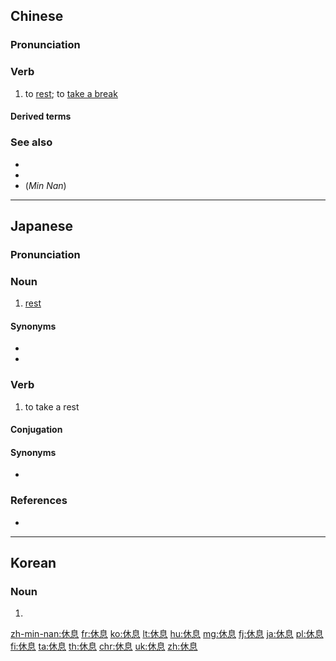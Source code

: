 ==Chinese==
{{zh-forms}}

===Pronunciation===
{{zh-pron
|m=xiūxi,xiūxí,1nb=mainland China,2nb=Taiwan
|c=jau1 sik1
|mn=qz:hiu-siak/tw,xm:hiu-sek/zz:hiu-sit
|h=pfs=hiû-sit
|ma=zh-xiūxi.ogg
|cat=v
}}

===Verb===
{{zh-verb}}

# to [[rest]]; to [[take a break]]
#: {{zh-x|早點 休息{xi}。|Go to bed '''early'''.}}
#: {{zh-x|他 休息{xi} 了 一會兒{r}。|He '''rested''' for a while.}}
#: {{zh-x|你 工作 太 勤奮 了。休息{xi} 一會 吧。|You're working too hard. '''Take a break''' for a while.}}

====Derived terms====
{{zh-der|休息日|休息室}}

===See also===
* {{zh-l|休憩}}
* {{zh-l|停歇}}
* (''Min Nan'') {{zh-l|歇睏|tr=[[hioh-khùn]]}}

{{zh-cat|Beginning}}

----

==Japanese==
{{ja-kanjitab|きゅう|そく|yomi=o}}

===Pronunciation===
{{ja-pron|acc=h|y=o|きゅうそく}}

===Noun===
{{ja-noun|きゅうそく|hhira=きうそく}}

# [[rest]] {{gloss|any relief from exertion}}

====Synonyms====
* {{ja-r|休憩|きゅうけい}}
* {{ja-r|休み|やすみ}}

===Verb===
{{ja-verb-suru|きゅうそく|hhira=きうそく}}

# to take a rest

====Conjugation====
{{ja-suru|休息|きゅうそく}}

====Synonyms====
* {{ja-r|休む|やすむ}}

===References===
* {{R:Shogakukan}}

----

==Korean==
{{ko-hanjatab}}

===Noun===
{{ko-noun|hj|hangeul=휴식}}

# {{hanja form of|휴식|[[rest]]}}

[[zh-min-nan:休息]]
[[fr:休息]]
[[ko:休息]]
[[lt:休息]]
[[hu:休息]]
[[mg:休息]]
[[fj:休息]]
[[ja:休息]]
[[pl:休息]]
[[fi:休息]]
[[ta:休息]]
[[th:休息]]
[[chr:休息]]
[[uk:休息]]
[[zh:休息]]